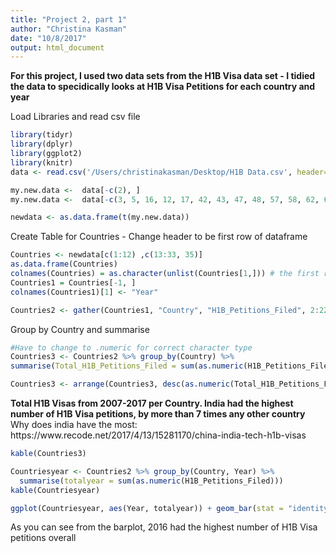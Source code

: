 ```yaml
---
title: "Project 2, part 1"
author: "Christina Kasman"
date: "10/8/2017"
output: html_document
---
```

**For this project, I used two data sets from the H1B Visa data set - I tidied the data to specidically looks at H1B Visa Petitions for each country and year**

Load Libraries and read csv file
```r
library(tidyr)
library(dplyr)
library(ggplot2)
library(knitr)
data <- read.csv('/Users/christinakasman/Desktop/H1B Data.csv', header=FALSE, sep=",", stringsAsFactors=FALSE)

```

```r
my.new.data <-  data[-c(2), ]  
my.new.data <-  data[-c(3, 5, 16, 12, 17, 42, 43, 47, 48, 57, 58, 62, 63, 76, 80, 81), ]  
```
```r
newdata <- as.data.frame(t(my.new.data))
```
Create Table for Countries - Change header to be first row of dataframe

```r
Countries <- newdata[c(1:12) ,c(13:33, 35)]
as.data.frame(Countries)
colnames(Countries) = as.character(unlist(Countries[1,])) # the first row will be the header
Countries1 = Countries[-1, ] 
colnames(Countries1)[1] <- "Year"
```
```r
Countries2 <- gather(Countries1, "Country", "H1B_Petitions_Filed", 2:22)
```
Group by Country and summarise
```r
#Have to change to .numeric for correct character type
Countries3 <- Countries2 %>% group_by(Country) %>% 
summarise(Total_H1B_Petitions_Filed = sum(as.numeric(H1B_Petitions_Filed)))
```

```r
Countries3 <- arrange(Countries3, desc(as.numeric(Total_H1B_Petitions_Filed)))
```
**Total H1B Visas from 2007-2017 per Country. 
India had the highest number of H1B Visa petitions, by more than 7 times any other country**
Why does india have the most: https://www.recode.net/2017/4/13/15281170/china-india-tech-h1b-visas
```r
kable(Countries3)
```

```r

Countriesyear <- Countries2 %>% group_by(Country, Year) %>% 
  summarise(totalyear = sum(as.numeric(H1B_Petitions_Filed)))
kable(Countriesyear)
```
```r
ggplot(Countriesyear, aes(Year, totalyear)) + geom_bar(stat = "identity", fill="#009E73") +ggtitle("Petitions for H1B Visas per year")
```

As you can see from the barplot, 2016 had the highest number of H1B Visa petitions overall











